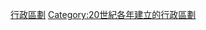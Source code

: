 {{Cat topic in year| topic=建立的行政區劃|year=1953}}
[[Category:1953年建立|行政區劃]]
[[Category:20世紀各年建立的行政區劃|Category:20世紀各年建立的行政區劃]]